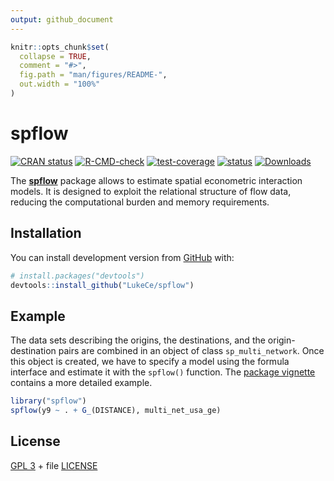 ```yaml
---
output: github_document
---
```


<!-- README.md is generated from README.Rmd. Please edit that file -->

```r
knitr::opts_chunk$set(
  collapse = TRUE,
  comment = "#>",
  fig.path = "man/figures/README-",
  out.width = "100%"
)
```

# spflow

<!-- badges: start -->
[![CRAN status](https://www.r-pkg.org/badges/version/spflow)](https://CRAN.R-project.org/package=spflow)
[![R-CMD-check](https://github.com/LukeCe/spflow/workflows/R-CMD-check/badge.svg)](https://github.com/LukeCe/spflow/actions)
[![test-coverage](https://codecov.io/gh/LukeCe/spflow/branch/master/graph/badge.svg)](https://github.com/LukeCe/spflow/actions)
[![status](https://tinyverse.netlify.com/badge/spflow)](https://CRAN.R-project.org/package=spflow)
[![Downloads](https://cranlogs.r-pkg.org/badges/spflow?color=brightgreen)](https://www.r-pkg.org/pkg/spflow)
<!-- badges: end -->


The [**spflow**](https://lukece.github.io/spflow/) package allows to estimate spatial econometric interaction models.
It is designed to exploit the relational structure of flow data, reducing the computational burden and memory requirements.

## Installation

<!-- You can install the released version of spflow from [CRAN](https://CRAN.R-project.org) with: -->

<!-- ``` r -->
<!-- install.packages("spflow") -->
<!-- ``` -->

<!-- And the  -->
You can install development version from [GitHub](https://github.com/) with:

``` r
# install.packages("devtools")
devtools::install_github("LukeCe/spflow")
```

## Example

The data sets describing the origins, the destinations, and the origin-destination pairs are combined in an object of class `sp_multi_network`.
Once this object is created, we have to specify a model using the formula interface and estimate it with the `spflow()` function. 
The [package vignette](https://lukece.github.io/spflow/articles/paris_commute_flows.html) contains a more detailed example.


```r
library("spflow")
spflow(y9 ~ . + G_(DISTANCE), multi_net_usa_ge)
```


## License

[GPL 3](https://www.r-project.org/Licenses/GPL-3) + file [LICENSE](LICENSE)
